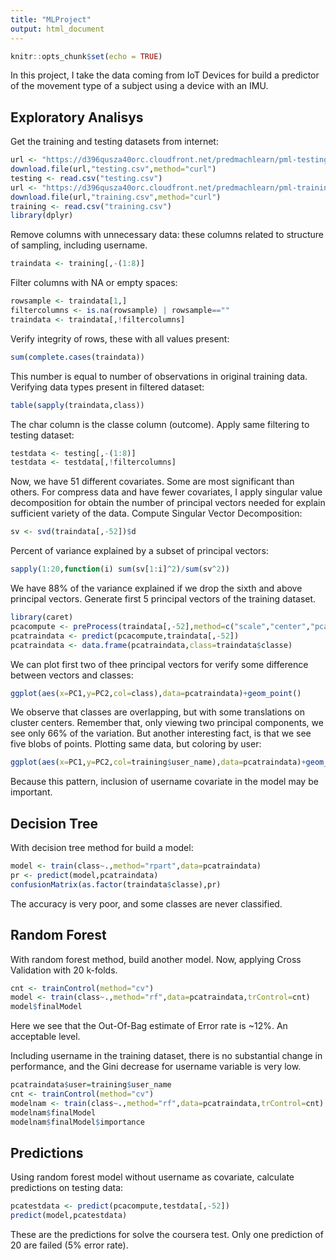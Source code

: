 ---
title: "MLProject"
output: html_document
---

```{r setup, include=FALSE}
knitr::opts_chunk$set(echo = TRUE)
```
In this project, I take the data coming from IoT Devices for build a predictor of the movement type of a subject using a device with an IMU.

## Exploratory Analisys
Get the training and testing datasets from internet:

```{r cars}
url <- "https://d396qusza40orc.cloudfront.net/predmachlearn/pml-testing.csv"
download.file(url,"testing.csv",method="curl")
testing <- read.csv("testing.csv")
url <- "https://d396qusza40orc.cloudfront.net/predmachlearn/pml-training.csv"
download.file(url,"training.csv",method="curl")
training <- read.csv("training.csv")
library(dplyr)

```
Remove columns with unnecessary data: these columns related to structure of sampling, including username.
```{r}

traindata <- training[,-(1:8)]
```
Filter columns with NA or empty spaces:
```{r}
rowsample <- traindata[1,]
filtercolumns <- is.na(rowsample) | rowsample==""
traindata <- traindata[,!filtercolumns]
```
Verify integrity of rows, these with all values present:
```{r}
sum(complete.cases(traindata))
```
This number is equal to number of observations in original training data.
Verifying data types present in filtered dataset:
```{r}
table(sapply(traindata,class))
```
The char column is the classe column (outcome).
Apply same filtering to testing dataset:
```{r}
testdata <- testing[,-(1:8)]
testdata <- testdata[,!filtercolumns]
```
Now, we have 51 different covariates. Some are most significant than others. For compress data and have fewer covariates, I apply singular value decomposition for obtain the number of principal vectors needed for explain sufficient variety of the data.
Compute Singular Vector Decomposition:
```{r}
sv <- svd(traindata[,-52])$d
```
Percent of variance explained by a subset of principal vectors:
```{r}
sapply(1:20,function(i) sum(sv[1:i]^2)/sum(sv^2))
```
We have 88% of the variance explained if we drop the sixth and above principal vectors. Generate first 5 principal vectors of the training dataset.
```{r}
library(caret)
pcacompute <- preProcess(traindata[,-52],method=c("scale","center","pca"),pcaComp = 5)
pcatraindata <- predict(pcacompute,traindata[,-52])
pcatraindata <- data.frame(pcatraindata,class=traindata$classe)

```
We can plot first two of thee principal vectors for verify some difference between vectors and classes:
```{r}
ggplot(aes(x=PC1,y=PC2,col=class),data=pcatraindata)+geom_point()
```
We observe that classes are overlapping, but with some translations on cluster centers. Remember that, only viewing two principal components, we see only 66% of the variation. But another interesting fact, is that we see five blobs of points.
Plotting same data, but coloring by user:
```{r}
ggplot(aes(x=PC1,y=PC2,col=training$user_name),data=pcatraindata)+geom_point()
```
Because this pattern, inclusion of username covariate in the model may be important.

## Decision Tree

With decision tree method for build a model:
```{r}
model <- train(class~.,method="rpart",data=pcatraindata)
pr <- predict(model,pcatraindata)
confusionMatrix(as.factor(traindata$classe),pr)

```
The accuracy is very poor, and some classes are never classified.

## Random Forest

With random forest method, build another model. Now, applying Cross Validation with 20 k-folds.
```{r}
cnt <- trainControl(method="cv")
model <- train(class~.,method="rf",data=pcatraindata,trControl=cnt)
model$finalModel
```
Here we see that the Out-Of-Bag estimate of Error rate is ~12%. An acceptable level.

Including username in the training dataset, there is no substantial change in performance, and the Gini decrease for username variable is very low.
```{r}
pcatraindata$user=training$user_name
cnt <- trainControl(method="cv")
modelnam <- train(class~.,method="rf",data=pcatraindata,trControl=cnt)
modelnam$finalModel
modelnam$finalModel$importance
```
## Predictions
Using random forest model without username as covariate, calculate predictions on testing data:

```{r}
pcatestdata <- predict(pcacompute,testdata[,-52])
predict(model,pcatestdata)
```
These are the predictions for solve the coursera test. Only one prediction of 20 are failed (5% error rate).

